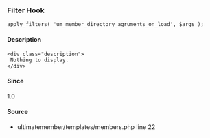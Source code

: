
<UMBreadCrumb type="filter"/>

### Filter Hook    
    
```
apply_filters( 'um_member_directory_agruments_on_load', $args );
```

#### Description
    <div class="description">
     Nothing to display.
    </div>

#### Since
<div class="description">
1.0
</div>

#### Source
  - <Link href="https://github.com/ultimatemember/ultimatemember/tree/2.5.0/templates/members.php#L22">ultimatemember/templates/members.php</Link> <Link href="https://github.com/ultimatemember/ultimatemember/tree/2.5.0/templates/members.php#L22">line 22</Link>

